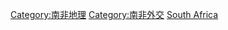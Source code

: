 {{Commonscat|International borders of South Africa}}

[[Category:南非地理|Category:南非地理]]
[[Category:南非外交|Category:南非外交]]
[[Category:各國邊界|South Africa]]